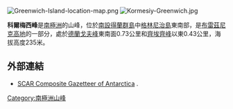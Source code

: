 [[Image:Greenwich-Island-location-map.png|thumb]]
[[Image:Kormesiy-Greenwich.jpg|thumb]]

'''科爾梅西峰'''是[[南極洲|南極洲]]的山峰，位於[[南設得蘭群島|南設得蘭群島]]中[[格林尼治島|格林尼治島]]東南部，是[[布雷茲尼克高地|布雷茲尼克高地]]的一部分，處於[[德蘭戈夫峰|德蘭戈夫峰]]東南面0.73公里和[[齊埃齊峰|齊埃齊峰]]以東0.43公里，海拔高度235米。

{{coord|62|32|42.4|S|59|37|02|W|display=title}}

==外部連結==
* [http://data.aad.gov.au/aadc/gaz/scar/ SCAR Composite Gazetteer of Antarctica] {{WebCite|url=https://www.webcitation.org/5ug2CfC7m?url=http://data.aad.gov.au/aadc/gaz/scar/ |date=20101202140255 |dateformat=iso }}.

{{Antarctica-geo-stub}}
[[Category:南極洲山峰|Category:南極洲山峰]]